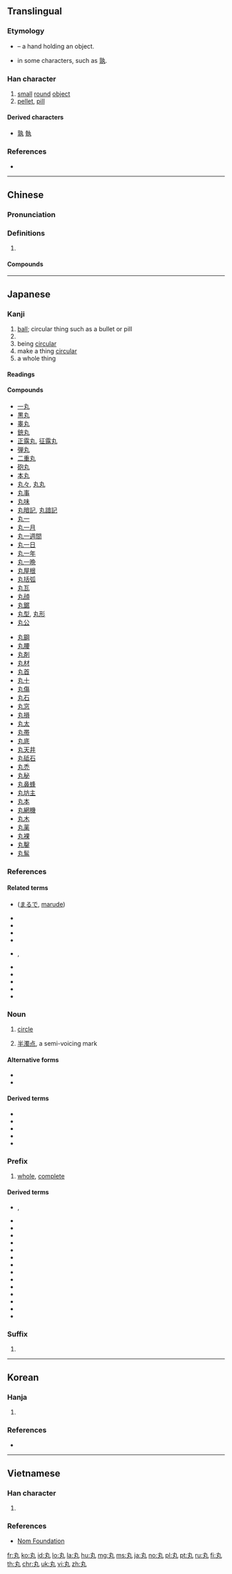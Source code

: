 {{also|九|丮}}
==Translingual==
{{stroke order|strokes=3}}

===Etymology===
{{Han etyl}}
* {{liushu|p}} – a hand holding an object.
* {{Han simp|丮}} in some characters, such as [[孰]].

===Han character===
{{Han char|rn=3|rad=丶|as=02|sn=3|four=50017|canj=KNI|ids=⿵九丶}}

# [[small]] [[round]] [[object]]
# [[pellet]], [[pill]]

====Derived characters====
* [[孰]] [[執]]　{{qualifier|in modern form}}

===References===
* {{Han ref|kx=0080.150|dkj=00094|dj=0162.170|hdz=10042.110|uh=4E38|ud=20024|bh=A459|bd=42073}}

----

==Chinese==
{{zh-forms}}

===Pronunciation===
{{zh-pron
|m=wán
|c=jyun2,jyun4
|h=
|mn=oân/hoân
|w=
|mc=y
|oc=y
|ma=|ma2=
|cat=n
}}

===Definitions===
{{zh-hanzi}}

# {{rfdef|zh}}

====Compounds====
{{zh-der|白带丸|八珍益母丸|大山楂丸|得生丸|二妙丸|二十五味珊瑚丸|二十五味珍珠丸|二至丸|附子理中丸|蛤蚧定喘丸|桂附理中丸|桂枝茯苓丸|固经丸|槐角丸|茴香橘核丸|琥珀抱龙丸|健步丸|降糖丸|控涎丸|良附丸|羚羊清肺丸|六合定中丸|鹭鸶咯丸|麻仁丸|妙济丸|木瓜丸|女金丸|豨莶丸|前列舒丸|清肺消炎丸|清肺抑火丸|青果丸|清瘟解毒丸|清眩丸|清咽丸|七十味珍珠丸|七味榼滕子丸|三妙丸|少腹逐瘀丸|生血丸|麝香保心丸|石斛夜光丸|十六味冬青丸|十五味沉香丸|十香返生丸|十香止痛丸|十一味能消丸|舒肝和胃丸|舒肝丸|舒筋丸|四君子丸|四神丸|四正丸|痛经丸|通宣理肺丸|五福化毒丸|戊己丸|五味麝香丸|五子衍宗丸|香附丸|香砂六君丸|小金丸|芎菊上清丸}}

----

==Japanese==

===Kanji===
{{ja-kanji|grade=2|rs=丶02}}

# [[ball]]; circular thing such as a bullet or pill
# {{non-gloss definition|counter word for pills}}
# being [[circular]]
# make a thing [[circular]]
# a whole thing

====Readings====
{{ja-readings
|goon=[[がん]] ([[gan]])
|kanon=[[かん]] (kan)
|kun=[[まる]] (maru), [[まろ]] (maro), [[まるい|まる・い]] ([[丸い]], maru-i), [[まるかす|まる・かす]] ([[丸かす]], maru-kasu), [[まろかす|まろ・かす]] ([[丸かす]], maro-kasu), [[まるかせ|まる・かせ]] ([[丸かせ]], maru-kase), [[まろかせ|まろ・かせ]] ([[丸かせ]], maro-kase), [[まるける|まる・ける]] ([[丸ける]], maru-keru), [[まろかる|まろ・かる]] ([[丸かる]], maro-karu), [[まるっこい|まる・っこい]] ([[丸っこい]], maru-kkoi), [[まろぐ|まろ・ぐ]] ([[丸ぐ]], maro-gu), [[まるぐち|まる・ぐち]] ([[丸ぐち]], maru-guchi), [[まるごと|まる・ごと]] ([[丸ごと]], maru-goto), [[まるみ|まる・み]] ([[丸み]], maru-mi), [[まるむ|まる・む]] ([[丸む]], maru-mu), [[まるむ|まる・む]] ([[丸む]], maro-mu), [[まるまる|まる・まる]] ([[丸まる]], maru-maru), [[まるめる|まる・める]] ([[丸める]], maru-meru), [[まろめる|まろ・める]] ([[丸める]], maro-meru), [[まろやか|まろ・やか]] ([[丸やか]], maro-yaka), [[まろらか|まろ・らか]] ([[丸らか]], maro-raka), {{qualifier|rare}} [[たま]] (tama)
|nanori=[[たま]] (tama), [[ま]] (ma), [[まる]] (maru), [[まろ]] (maro), [[わ]] (wa), [[わに]] (wani)
}}

====Compounds====
{{top2}}
* [[一丸]]
* [[黒丸]]
* [[睾丸]]
* [[銃丸]]
* [[正露丸]], [[征露丸]]
* [[弾丸]]
* [[二重丸]]
* [[砲丸]]
* [[本丸]]
* [[丸々]], [[丸丸]]
* [[丸事]]
* [[丸味]]
* [[丸暗記]], [[丸諳記]]
* [[丸一]]
* [[丸一月]]
* [[丸一週間]]
* [[丸一日]]
* [[丸一年]]
* [[丸一晩]]
* [[丸屋根]]
* [[丸括弧]]
* [[丸瓦]]
* [[丸顔]]
* [[丸鋸]]
* [[丸型]], [[丸形]]
* [[丸公]]
{{mid2}}
* [[丸鋼]]
* [[丸腰]]
* [[丸剤]]
* [[丸材]]
* [[丸首]]
* [[丸十]]
* [[丸傷]]
* [[丸石]]
* [[丸窓]]
* [[丸損]]
* [[丸太]]
* [[丸帯]]
* [[丸底]]
* [[丸天井]]
* [[丸砥石]]
* [[丸禿]]
* [[丸秘]]
* [[丸鼻蜂]]
* [[丸坊主]]
* [[丸本]]
* [[丸網機]]
* [[丸木]]
* [[丸薬]]
* [[丸裸]]
* [[丸鑿]]
* [[丸髷]]
{{bottom}}

===References===
{{ja-kref
|ku=2061
|shift=8ADB
|jis=345D
|euc=B4DD
|skip=4-3-4
|freq=542
|nelson=155
|newnelson=34
|halpern=3417
|kld=2134
|heisig=44
|tuttle=0a3.28
}}

====Related terms====
* {{l|ja|丸で}} ([[まるで]], [[marude]])
* {{l|ja|丸っこい}}
* {{l|ja|丸まる}}
* {{l|ja|丸み}}
* {{l|ja|丸刈り}}
* {{l|ja|丸々と}}, {{l|ja|丸丸と}}
* {{l|ja|丸持ち}}
* {{l|ja|丸焼き}}
* {{l|ja|丸切り}}
* {{l|ja|丸彫り}}
* {{l|ja|丸儲け}}

===Noun===
{{ja-noun|まる}}

# [[circle]]
# {{label|ja|colloquial|sort=まる}} [[半濁点]], a semi-voicing mark

====Alternative forms====
* {{l|ja|円}}
* {{l|ja|○}}

====Derived terms====
* {{l|ja|日の丸}}
* {{l|ja|真ん丸}}
* {{l|ja|二の丸}}
* {{l|ja|丸の侭}}
* {{l|ja|丸い|tr=[[まるい]], [[marui]]|sc=Jpan}}

===Prefix===
{{ja-pos|まる|prefix}}

# [[whole]], [[complete]]

====Derived terms====
* {{l|ja|丸っきり}}, {{l|ja|丸っ切り}}
* {{l|ja|丸ごと}}
* {{l|ja|丸覚え}}
* {{l|ja|丸干し}}
* {{l|ja|丸見え}}
* {{l|ja|丸写し}}
* {{l|ja|丸取り}}
* {{l|ja|丸出し}}
* {{l|ja|丸勝ち}}
* {{l|ja|丸焼け}}
* {{l|ja|丸洗い}}
* {{l|ja|丸潰れ}}
* {{l|ja|丸呑み}}
* {{l|ja|丸負け}}
* {{l|ja|丸抱え}}

===Suffix===
{{ja-pos|まる|suffix}}

# {{non-gloss definition|suffix for ship names}}

----

==Korean==

===Hanja===
{{ko-hanja|hangeul=환|rv=hwan|mr=hwan|eumhun=둥글|ehrv=dunggeul|ehmr=tunggǔl|ehy=}}

# {{defn|lang=ko|sort=丶02}}

===References===
* {{Hanja ref|nav=11320}}

----

==Vietnamese==

===Han character===
{{vi-hantu|[[hoàn]], [[hòn]], [[giúp]], [[xắp]], [[xóp]]|rs=丶02}}

# {{defn|lang=vi|sort=丶02}}

===References===
* [http://nomfoundation.org/common/nom_details.php?codepoint=4e38 Nom Foundation]

[[fr:丸]]
[[ko:丸]]
[[id:丸]]
[[lo:丸]]
[[la:丸]]
[[hu:丸]]
[[mg:丸]]
[[ms:丸]]
[[ja:丸]]
[[no:丸]]
[[pl:丸]]
[[pt:丸]]
[[ru:丸]]
[[fi:丸]]
[[th:丸]]
[[chr:丸]]
[[uk:丸]]
[[vi:丸]]
[[zh:丸]]
